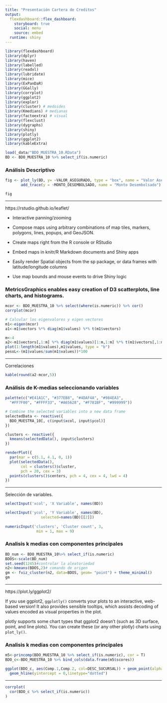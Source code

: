 ---
title: "Presentación Cartera de Creditos"
output: 
  flexdashboard::flex_dashboard:
    storyboard: true
    social: menu
    source: embed
  runtime: shiny
---

```{r setup, include=FALSE}
library(flexdashboard)
library(dplyr)
library(haven)
library(labelled)
library(readxl)
library(lubridate)
library(mice)
library(ExPanDaR)
library(GGally)
library(corrplot)
library(ggplot2)
library(explor)
library(cluster) # medoides
library(Kmedians) # medianas
library(factoextra) # visual
library(flexclust)
library(dygraphs)
library(shiny)
library(plotly)
library(ggplot2)
library(kableExtra)

load(_data/"BDO_MUESTRA_10.RData")
BD <- BDO_MUESTRA_10 %>% select_if(is.numeric)

```

### Análisis Descriptivo

```{r}

fig <- plot_ly(BD, y= ~VALOR_ASEGURADO, type = "box", name = "Valor Asegurado") %>%
       add_trace(y = ~MONTO_DESEMBOLSADO, name = "Monto Desembolsado") 

fig
```

***
  
  https://rstudio.github.io/leaflet/
  
  - Interactive panning/zooming

- Compose maps using arbitrary combinations of map tiles, markers, polygons, lines, popups, and GeoJSON.

- Create maps right from the R console or RStudio

- Embed maps in knitr/R Markdown documents and Shiny apps

- Easily render Spatial objects from the sp package, or data frames with latitude/longitude columns

- Use map bounds and mouse events to drive Shiny logic

### MetricsGraphics enables easy creation of D3 scatterplots, line charts, and histograms.

```{r}
mcor <- BDO_MUESTRA_10 %>% select(where(is.numeric)) %>% cor()
corrplot(mcor)

# Calcular los eigenvalores y eigen vectores
m1<-eigen(mcor)
a1<-m1$vectors %*% diag(m1$values) %*% t(m1$vectors)

m<-4
a2<-m1$vectors[,1:m] %*% diag(m1$values)[1:m,1:m] %*% t(m1$vectors[,1:m])
plot(1:length(m1$values),m1$values, type = "b")
pesoL<-(m1$values/sum(m1$values))*100

```

***

Correlaciones

```{r}
kable(round(a2-mcor,5))
```




### Análisis de K-medias seleccionando variables



```{r}

palette(c("#E41A1C", "#377EB8", "#4DAF4A", "#984EA3",
  "#FF7F00", "#FFFF33", "#A65628", "#F781BF", "#999999"))

# Combine the selected variables into a new data frame
selectedData <- reactive({
  BDO_MUESTRA_10[, c(input$xcol, input$ycol)]
})

clusters <- reactive({
  kmeans(selectedData(), input$clusters)
})

renderPlot({
  par(mar = c(5.1, 4.1, 0, 1))
  plot(selectedData(),
       col = clusters()$cluster,
       pch = 20, cex = 3)
  points(clusters()$centers, pch = 4, cex = 4, lwd = 4)
})

```

***

Selección de variables.

```{r}
selectInput('xcol', 'X Variable', names(BD))

selectInput('ycol', 'Y Variable', names(BD),
                selected=names(BD)[[2]])
    
numericInput('clusters', 'Cluster count', 3,
              min = 1, max = 9)
```

### Analisis k medias con componentes principales

```{r}
BD_num <- BDO_MUESTRA_10%>% select_if(is.numeric)
BDOS<-scale(BD_num)
set.seed(1245)#controlar la aleatoriedad
n2<-kmeans(BDOS,2)# comando de origen
gm <- fviz_cluster(n2, data=BDOS, geom= "point") + theme_minimal() 
gm

```

***

https://plot.ly/ggplot2/

If you use ggplot2, `ggplotly()` converts your plots to an interactive, web-based version! It also provides sensible tooltips, which assists decoding of values encoded as visual properties in the plot.

plotly supports some chart types that ggplot2 doesn't (such as 3D surface, point, and line plots). You can create these (or any other plotly) charts using `plot_ly()`.


### Analisis k medias con componentes principales

```{r}
m5<-princomp(BDO_MUESTRA_10 %>% select_if(is.numeric), cor = T)
BDO_c<-BDO_MUESTRA_10 %>% bind_cols(data.frame(m5$scores))

ggplot(BDO_c, aes(Comp.1,Comp.2, col=DESC_SUCURSAL)) + geom_point(alpha=0.5) + geom_vline(xintercept =  0,linetype="dotted") +
  geom_hline(yintercept = 0,linetype="dotted")
```

***
```{r}

corrplot(
  cor(BDO_c %>% select_if(is.numeric))
)
```

